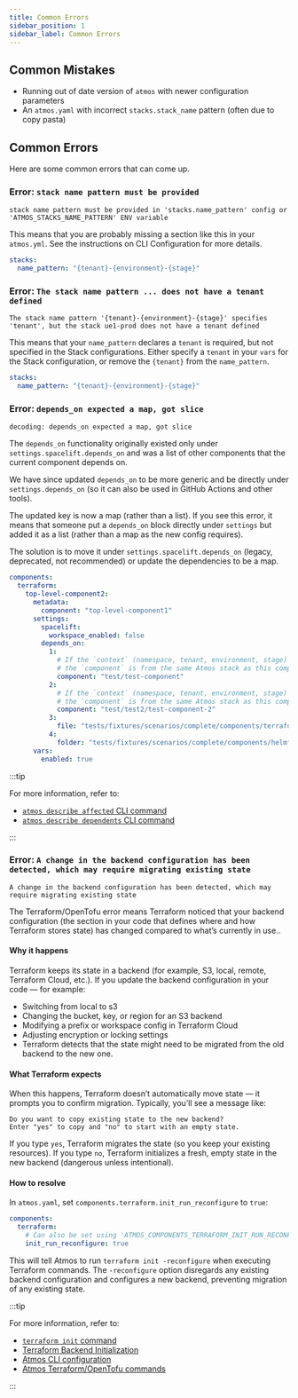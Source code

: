 ```yaml
---
title: Common Errors
sidebar_position: 1
sidebar_label: Common Errors
---
```


## Common Mistakes

* Running out of date version of `atmos` with newer configuration parameters
* An `atmos.yaml` with incorrect `stacks.stack_name` pattern (often due to copy pasta)

## Common Errors

Here are some common errors that can come up.

### Error: `stack name pattern must be provided`

```console
stack name pattern must be provided in 'stacks.name_pattern' config or 'ATMOS_STACKS_NAME_PATTERN' ENV variable
```

This means that you are probably missing a section like this in your `atmos.yml`. See the instructions on CLI Configuration for more details.

```yaml
stacks:
  name_pattern: "{tenant}-{environment}-{stage}"
```

### Error: `The stack name pattern ... does not have a tenant defined`

```console
The stack name pattern '{tenant}-{environment}-{stage}' specifies 'tenant', but the stack ue1-prod does not have a tenant defined
```

This means that your `name_pattern` declares a `tenant` is required, but not specified in the Stack configurations. Either specify a `tenant` in
your `vars` for the Stack configuration, or remove the `{tenant}` from the `name_pattern`.

```yaml
stacks:
  name_pattern: "{tenant}-{environment}-{stage}"
```

### Error: `depends_on expected a map, got slice`

```console
decoding: depends_on expected a map, got slice
```

The `depends_on` functionality originally existed only under `settings.spacelift.depends_on` and was a list of other components that the current
component depends on.

We have since updated `depends_on` to be more generic and be directly under `settings.depends_on` (so it can also be used in GitHub Actions and other
tools).

The updated key is now a map (rather than a list). If you see this error, it means that someone put a `depends_on`
block directly under `settings` but added it as a list (rather than a map as the new config requires).

The solution is to move it under `settings.spacelift.depends_on` (legacy, deprecated, not recommended) or update the dependencies to be a map.

```yaml
components:
  terraform:
    top-level-component2:
      metadata:
        component: "top-level-component1"
      settings:
        spacelift:
          workspace_enabled: false
        depends_on:
          1:
            # If the `context` (namespace, tenant, environment, stage) is not provided,
            # the `component` is from the same Atmos stack as this component
            component: "test/test-component"
          2:
            # If the `context` (namespace, tenant, environment, stage) is not provided,
            # the `component` is from the same Atmos stack as this component
            component: "test/test2/test-component-2"
          3:
            file: "tests/fixtures/scenarios/complete/components/terraform/mixins/introspection.mixin.tf"
          4:
            folder: "tests/fixtures/scenarios/complete/components/helmfile/infra/infra-server"
      vars:
        enabled: true
```

:::tip

For more information, refer to:

- [`atmos describe affected` CLI command](/cli/commands/describe/affected)
- [`atmos describe dependents` CLI command](/cli/commands/describe/dependents)

:::

### Error: `A change in the backend configuration has been detected, which may require migrating existing state`

```console
A change in the backend configuration has been detected, which may require migrating existing state
```

The Terraform/OpenTofu error means Terraform noticed that your backend configuration (the section in your code that
defines where and how Terraform stores state) has changed compared to what’s currently in use..

#### Why it happens

Terraform keeps its state in a backend (for example, S3, local, remote, Terraform Cloud, etc.).
If you update the backend configuration in your code — for example:

- Switching from local to s3
- Changing the bucket, key, or region for an S3 backend
- Modifying a prefix or workspace config in Terraform Cloud
- Adjusting encryption or locking settings
- Terraform detects that the state might need to be migrated from the old backend to the new one.

#### What Terraform expects

When this happens, Terraform doesn’t automatically move state — it prompts you to confirm migration.
Typically, you’ll see a message like:

```console
Do you want to copy existing state to the new backend?
Enter "yes" to copy and "no" to start with an empty state.
```

If you type `yes`, Terraform migrates the state (so you keep your existing resources).
If you type `no`, Terraform initializes a fresh, empty state in the new backend (dangerous unless intentional).

#### How to resolve

In `atmos.yaml`, set `components.terraform.init_run_reconfigure` to `true`:

```yaml
components:
  terraform:
    # Can also be set using 'ATMOS_COMPONENTS_TERRAFORM_INIT_RUN_RECONFIGURE' ENV var, or '--init-run-reconfigure' command-line argument
    init_run_reconfigure: true
```

This will tell Atmos to run `terraform init -reconfigure` when executing Terraform commands.
The `-reconfigure` option disregards any existing backend configuration and configures a new backend,
preventing migration of any existing state.

:::tip

For more information, refer to:

- [`terraform init` command](https://developer.hashicorp.com/terraform/cli/commands/init)
- [Terraform Backend Initialization](https://developer.hashicorp.com/terraform/cli/commands/init#backend-initialization)
- [Atmos CLI configuration](/cli/configuration/)
- [Atmos Terraform/OpenTofu commands](/cli/commands/terraform/usage/)

:::
